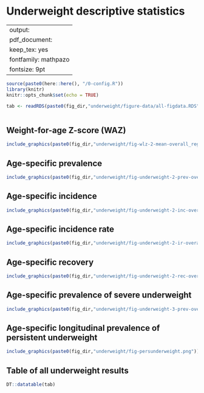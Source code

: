 # Underweight descriptive statistics {#underweight}

---
output:
  pdf_document:
    keep_tex: yes
fontfamily: mathpazo
fontsize: 9pt
---

\raggedright




```r
source(paste0(here::here(), "/0-config.R"))
library(knitr)
knitr::opts_chunk$set(echo = TRUE)

tab <- readRDS(paste0(fig_dir,"underweight/figure-data/all-figdata.RDS"))



```

## Weight-for-age Z-score (WAZ)


```r
include_graphics(paste0(fig_dir,"underweight/fig-wlz-2-mean-overall_region--allage-primary.png"))

```

## Age-specific prevalence


```r
include_graphics(paste0(fig_dir,"underweight/fig-underweight-2-prev-overall_region--allage-primary.png"))

```



## Age-specific incidence


```r
include_graphics(paste0(fig_dir,"underweight/fig-underweight-2-inc-overall_region--allage-primary.png"))

```


## Age-specific incidence rate


```r
include_graphics(paste0(fig_dir,"underweight/fig-underweight-2-ir-overall_region--allage-primary.png"))

```



## Age-specific recovery


```r
include_graphics(paste0(fig_dir,"underweight/fig-underweight-2-rec-overall_region--allage-primary.png"))

```


## Age-specific prevalence of severe underweight


```r
include_graphics(paste0(fig_dir,"underweight/fig-underweight-3-prev-overall_region--allage-primary.png"))

```


## Age-specific longitudinal prevalence of persistent underweight


```r
include_graphics(paste0(fig_dir,"underweight/fig-persunderweight.png"))

```



## Table of all underweight results

```r
DT::datatable(tab)
```
